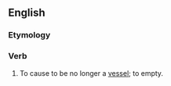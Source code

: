 ==English==
===Etymology===
{{prefix|un|vessel}}

===Verb===
{{en-verb}}
# {{context|transitive|obsolete}} To cause to be no longer a [[vessel]]; to empty.